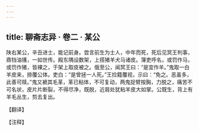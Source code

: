 ```yaml
---
---
---
```

title: 聊斋志异 · 卷二 · 某公
---

陕右某公，辛丑进士，能记前身。尝言前生为士人，中年而死，死后见冥王判事，鼎铛油镬，一如世传。殿东隅设数架，上搭猪羊犬马诸皮。簿吏呼名，或罚作马，或罚作猪，皆裸之，于架上取皮被之。俄至公，闻冥王曰：“是宜作羊。”鬼取一白羊皮来，捺覆公体。吏白：“是曾拯一人死。”王捡籍覆视，示曰：“免之。恶虽多，此善可赎。”鬼又褫其毛革，革已粘体，不可复动，两鬼捉臂按胸，力脱之，痛苦不可名状，皮片片断裂，不得尽净，既脱，近肩处犹粘羊皮大如掌。公既生，背上有羊毛丛生，剪去复出。

【翻译】

【注释】

